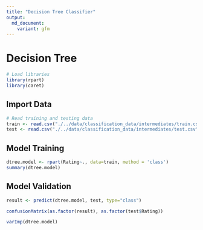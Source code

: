 ```yaml
---
title: "Decision Tree Classifier"
output:
  md_document:
    variant: gfm
---
```


# Decision Tree

```r
# Load libraries
library(rpart)
library(caret)
```

## Import Data

```r
# Read training and testing data
train <- read.csv("./../data/classification_data/intermediates/train.csv")
test <- read.csv("./../data/classification_data/intermediates/test.csv")
```

## Model Training

```r
dtree.model <- rpart(Rating~., data=train, method = 'class')
summary(dtree.model)
```

## Model Validation

```r
result <- predict(dtree.model, test, type="class")

confusionMatrix(as.factor(result), as.factor(test$Rating))
```

```r
varImp(dtree.model)
```
